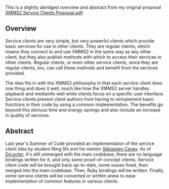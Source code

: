 This is a slightly abridged overview and abstract from my original proposal [http://people.xmms2.org/~puzzles/sc/SoC XMMS2 Service Clients Proposal.pdf]:

== Overview ==
Service clients are very simple, but very powerful clients which provide
basic services for use in other clients. They are regular clients, which means they
connect to and use XMMS2 in the same way as any other client, but they also
publish methods with which to access their services in other clients. Regular
clients, or even other service clients, since they are regular clients, too, can call
these methods and benefit from the services provided.

The idea fits in with the XMMS2 philosophy in that each service client does
one thing and does it well, much like how the XMMS2 server handles playback and
mediainfo well while clients focus on a specific user interface. Service clients
prevent client authors from having to reimplement basic functions in their code by
using a common implementation. The benefits go beyond this obvious time and
energy savings and also include an increase in quality of services.

== Abstract ==
Last year's Summer of Code provided an implementation of the service
client idea by student Ning Shi and his mentor [[User:Theefer|S&eacute;bastien Cevey]]. As of [[Release:DrLecter|DrLecter]],
it's still unmerged with the main codebase, there are no language bindings written
for it, and only some proof-of-concept clients. Service client code will be brought
back up-to-date, some issues fixed, then merged into the main codebase. Then,
Ruby bindings will be written. Finally, some service clients will be converted or
written anew to ease implementation of common features in various clients.